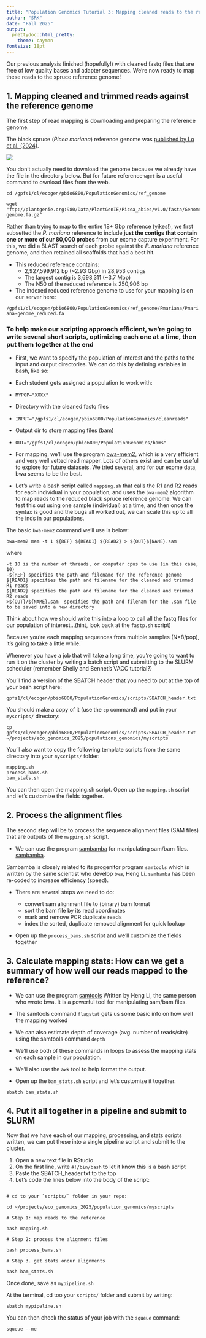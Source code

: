 ```yaml
---
title: "Population Genomics Tutorial 3: Mapping cleaned reads to the reference genome"
author: "SRK"
date: "Fall 2025"
output:
  prettydoc::html_pretty:
    theme: cayman
fontsize: 18pt
---
```


Our previous analysis finished (hopefully!) with cleaned fastq files that are free of low quality bases and adapter sequences. We're now ready to map these reads to the spruce reference genome!

## 1. Mapping cleaned and trimmed reads against the reference genome

The first step of read mapping is downloading and preparing the reference genome.

The black spruce (*Picea mariana*) reference genome was [published by Lo et al. (2024)](https://academic.oup.com/g3journal/article/14/1/jkad247/7329279).

![](https://academic.oup.com/view-large/440632030)

You don't actually need to download the genome because we already have the file in the directory below. But for future reference `wget` is a useful command to ownload files from the web.

```         
cd /gpfs1/cl/ecogen/pbio6800/PopulationGenomics/ref_genome

wget "ftp://plantgenie.org:980/Data/PlantGenIE/Picea_abies/v1.0/fasta/GenomeAssemblies/Pabies01-genome.fa.gz"
```

Rather than trying to map to the entire 18+ Gbp reference (yikes!), we first subsetted the *P. mariana* reference to include **just the contigs that contain one or more of our 80,000 probes** from our exome capture experiment. For this, we did a BLAST search of each probe against the *P. mariana* reference genome, and then retained all scaffolds that had a best hit.

-   This reduced reference contains:
    -   2,927,599,912 bp (\~2.93 Gbp) in 28,953 contigs
    -   The largest contig is 3,698,311 (\~3.7 Mbp)
    -   The N50 of the reduced reference is 250,906 bp
-   The indexed reduced reference genome to use for your mapping is on our server here:

`/gpfs1/cl/ecogen/pbio6800/PopulationGenomics/ref_genome/Pmariana/Pmariana-genome_reduced.fa`

### To help make our scripting approach efficient, we're going to write several short scripts, optimizing each one at a time, then put them together at the end

-   First, we want to specify the population of interest and the paths to the input and output directories. We can do this by defining variables in bash, like so:

-   Each student gets assigned a population to work with:

-   `MYPOP="XXXX"`

-   Directory with the cleaned fastq files

-   `INPUT="/gpfs1/cl/ecogen/pbio6800/PopulationGenomics/cleanreads"`

-   Output dir to store mapping files (bam)

-   `OUT="/gpfs1/cl/ecogen/pbio6800/PopulationGenomics/bams"`

-   For mapping, we'll use the program [bwa-mem2](https://github.com/bwa-mem2/bwa-mem2), which is a very efficient and very well vetted read mapper. Lots of others exist and can be useful to explore for future datasets. We tried several, and for our exome data, bwa seems to be the best.

-   Let's write a bash script called `mapping.sh` that calls the R1 and R2 reads for each individual in your population, and uses the `bwa-mem2` algorithm to map reads to the reduced black spruce reference genome. We can test this out using one sample (individual) at a time, and then once the syntax is good and the bugs all worked out, we can scale this up to all the inds in our populations.

The basic `bwa-mem2` command we'll use is below:

```         
bwa-mem2 mem -t 1 ${REF} ${READ1} ${READ2} > ${OUT}${NAME}.sam
```

where

```         
-t 10 is the number of threads, or computer cpus to use (in this case, 10)
-${REF} specifies the path and filename for the reference genome
${READ1} specifies the path and filename for the cleaned and trimmed R1 reads 
${READ2} specifies the path and filename for the cleaned and trimmed R2 reads 
>${OUT}/${NAME}.sam  specifies the path and filenam for the .sam file to be saved into a new directory
```

Think about how we should write this into a loop to call all the fastq files for our population of interest...(hint, look back at the `fastp.sh` script)

Because you're each mapping sequences from multiple samples (N=8/pop), it's going to take a little while.

Whenever you have a job that will take a long time, you're going to want to run it on the cluster by writing a batch script and submitting to the SLURM scheduler (remember Shelly and Bennet's VACC tutorial?)

You'll find a version of the SBATCH header that you need to put at the top of your bash script here:

`gpfs1/cl/ecogen/pbio6800/PopulationGenomics/scripts/SBATCH_header.txt`

You should make a copy of it (use the `cp` command) and put in your `myscripts/` directory:

`cp gpfs1/cl/ecogen/pbio6800/PopulationGenomics/scripts/SBATCH_header.txt ~/projects/eco_genomics_2025/populations_genomics/myscripts` 

You'll also want to copy the following template scripts from the same directory into your `myscripts/` folder:

```
mapping.sh
process_bams.sh
bam_stats.sh
```

You can then open the mapping.sh script. Open up the `mapping.sh` script and let's customize the fields together.


## 2. Process the alignment files

The second step will be to process the sequence alignment files (SAM files) that are outputs of the `mapping.sh` script.

-   We can use the program [sambamba](https://lomereiter.github.io/sambamba/) for manipulating sam/bam files. [sambamba](https://lomereiter.github.io/sambamba/). 

Sambamba is closely related to its progenitor program `samtools` which is written by the same scientist who develop `bwa`, Heng Li. `sambamba` has been re-coded to increase efficiency (speed).

- There are several steps we need to do: 

  -  convert sam alignment file to (binary) bam format
  -  sort the bam file by its read coordinates
  -  mark and remove PCR duplicate reads
  -  index the sorted, duplicate removed alignment for quick lookup

- Open up the `process_bams.sh` script and we'll customize the fields together


## 3. Calculate mapping stats: How can we get a summary of how well our reads mapped to the reference? 

- We can use the program [samtools](https://github.com/samtools/samtools) Written by Heng Li, the same person who wrote bwa. It is a powerful tool for manipulating sam/bam files.  

- The samtools command `flagstat` gets us some basic info on how well the mapping worked

- We can also estimate depth of coverage (avg. number of reads/site) using the samtools command `depth`

- We'll use both of these commands in loops to assess the mapping stats on each sample in our population.

- We'll also use the `awk` tool to help format the output.  

- Open up the `bam_stats.sh` script and let's customize it together.

`sbatch bam_stats.sh`



## 4. Put it all together in a pipeline and submit to SLURM

Now that we have each of our mapping, processing, and stats scripts written, we can put these into a single pipeline script and submit to the cluster.


1. Open a new text file in RStudio
2. On the first line, write `#!/bin/bash` to let it know this is a bash script
3. Paste the SBATCH_header.txt to the top
4. Let's code the lines below into the body of the script:

```

# cd to your `scripts/` folder in your repo:

cd ~/projects/eco_genomics_2025/population_genomics/myscripts

# Step 1: map reads to the reference

bash mapping.sh

# Step 2: process the alignment files

bash process_bams.sh

# Step 3. get stats onour alignments

bash bam_stats.sh

```

Once done, save as `mypipeline.sh`

At the terminal, cd too your `scripts/` folder and submit by writing:

`sbatch mypipeline.sh`

You can then check the status of your job with the `squeue` command:

`squeue --me`



